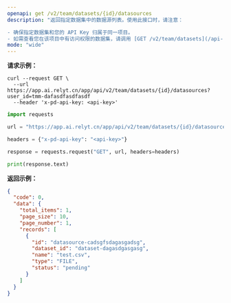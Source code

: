 ```yaml
---
openapi: get /v2/team/datasets/{id}/datasources
description: "返回指定数据集中的数据源列表。使用此接口时，请注意：

- 确保指定数据集和您的 API Key 归属于同一项目。
- 如需查看您在该项目中有访问权限的数据集，请调用 [GET /v2/team/datasets](/api-reference/list-datasets) 接口。"
mode: "wide"
---
```



**请求示例：**
<CodeGroup>
```curl cURL
curl --request GET \
  --url https://app.ai.relyt.cn/app/api/v2/team/datasets/{id}/datasources?user_id=tmm-dafasdfasdfasdf
  --header 'x-pd-api-key: <api-key>'
```

```python Python
import requests

url = "https://app.ai.relyt.cn/app/api/v2/team/datasets/{id}/datasources?user_id=tmm-dafasdfasdfasdf"

headers = {"x-pd-api-key": "<api-key>"}

response = requests.request("GET", url, headers=headers)

print(response.text)
```
</CodeGroup>

**返回示例：**

```json 200
{
  "code": 0,
  "data": {
    "total_items": 1,
    "page_size": 10,
    "page_number": 1,
    "records": [
      {
        "id": "datasource-cadsgfsdagasgadsg",
        "dataset_id": "dataset-dagasdgasgasg",
        "name": "test.csv",
        "type": "FILE",
        "status": "pending"
      }
    ]
  }
}
```
